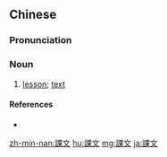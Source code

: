 {{also|课文}}
==Chinese==
{{zh-forms|s=课文}}

===Pronunciation===
{{zh-pron
|m=kèwén
|c=fo3 man4
|mn=khò-bûn
|w=2khu ven
|ma=zh-kèwén.ogg
|cat=n
}}

===Noun===
{{zh-noun}}

# [[lesson]]; [[text]]

====References====
* {{cite-book|last=Keuper|first=Jerome P.|year=1997|edition=|title=Chinese 1000: Idiomatic and Colloquial Expressions (中國話：習慣用法和口語的表達法)|language=English/Mandarin|publisher=Krieger Publishing Company|location=Florida|isbn=1-57524-006-8}}

[[zh-min-nan:課文]]
[[hu:課文]]
[[mg:課文]]
[[ja:課文]]